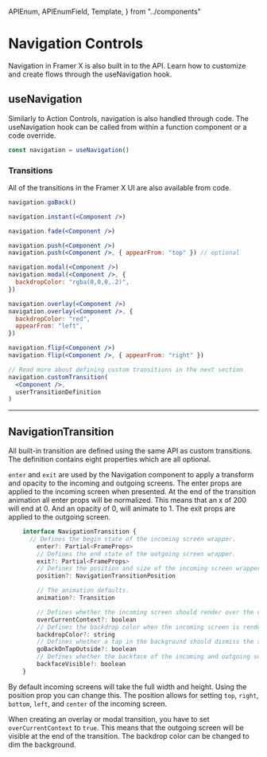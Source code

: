 <!-- 👋 Editing this file? Need help? → https://github.com/framer/api-docs/blob/master/CONTRIBUTING.md -->

  APIEnum,
  APIEnumField,
  Template,
} from "../components"


# Navigation Controls

<span className="lead">
  Navigation in Framer X is also built in to the API. Learn
  how to customize and create flows through the
  useNavigation hook.
</span>

## useNavigation

Similarly to Action Controls, navigation is also handled
through code.
The useNavigation hook can be called from within a function component or a code override.

```jsx
const navigation = useNavigation()
```

### Transitions

All of the transitions in the Framer X UI are also available from code.

```jsx
navigation.goBack()

navigation.instant(<Component />)

navigation.fade(<Component />)

navigation.push(<Component />)
navigation.push(<Component />, { appearFrom: "top" }) // optional

navigation.modal(<Component />)
navigation.modal(<Component />, {
  backdropColor: "rgba(0,0,0,.2)",
})

navigation.overlay(<Component />)
navigation.overlay(<Component />, {
  backdropColor: "red",
  appearFrom: "left",
})

navigation.flip(<Component />)
navigation.flip(<Component />, { appearFrom: "right" })

// Read more about defining custom transitions in the next section
navigation.customTransition(
  <Component />,
  userTransitionDefinition
)
```

---

## NavigationTransition

All built-in transition are defined using the same API as custom transitions. The definition contains eight properties which are all optional.

`enter` and `exit` are used by the Navigation component to apply a transform and opacity to the incoming and outgoing screens. The enter props are applied to the incoming screen when presented. At the end of the transition animation all enter props will be normalized. This means that an x of 200 will end at 0. And an opacity of 0, will animate to 1. The exit props are applied to the outgoing screen.

```jsx
    interface NavigationTransition {
      // Defines the begin state of the incoming screen wrapper.
        enter?: Partial<FrameProps>
        // Defines the end state of the outgoing screen wrapper.
        exit?: Partial<FrameProps>
        // Defines the position and size of the incoming screen wrapper. Defaults to top, right, bottom, and left of 0.
        position?: NavigationTransitionPosition

        // The animation defaults.
        animation?: Transition

        // Defines whether the incoming screen should render over the current context, like an overlay or modal. Defaults to false.
        overCurrentContext?: boolean
        // Defines the backdrop color when the incoming screen is rendered over the current context. Defaults to the iOS dim color.
        backdropColor?: string
        // Defines whether a tap in the background should dismiss the screen presented over the current context. Defaults to true.
        goBackOnTapOutside?: boolean
        // Defines whether the backface of the incoming and outgoing screens should be visible, necessary for certain 3D transitions. Defaults to true.
        backfaceVisible?: boolean
    }
```

By default incoming screens will take the full width and height. Using the position prop you can change this. The position allows for setting `top`, `right`, `bottom`, `left`, and `center` of the incoming screen.

When creating an overlay or modal transition, you have to set `overCurrentContext` to `true`. This means that the outgoing screen will be visible at the end of the transition. The backdrop color can be changed to dim the background.

